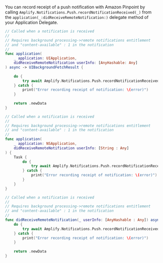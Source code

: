 You can record receipt of a push notification with Amazon Pinpoint by calling `Amplify.Notifications.Push.recordNotificationReceived(_)` from the `application(_:didReceiveRemoteNotification:)` delegate method of your Application Delegate.

<BlockSwitcher>
<Block name="iOS/tvOS">

```swift
// Called when a notification is received
//
// Requires background processing->remote notifications entitlement
// and "content-available" : 1 in the notification
//
func application(
    _ application: UIApplication,
    didReceiveRemoteNotification userInfo: [AnyHashable: Any]
) async -> UIBackgroundFetchResult {
    
    do {
        try await Amplify.Notifications.Push.recordNotificationReceived(userInfo)
    } catch {
        print("Error recording receipt of notification: \(error)")
    }
    
    return .newData
}
```

</Block>
<Block name="macOS">

```swift
// Called when a notification is received
//
// Requires background processing->remote notifications entitlement
// and "content-available" : 1 in the notification
//
func application(
    _ application: NSApplication,
    didReceiveRemoteNotification userInfo: [String : Any]
) {   
    Task {
        do {
            try await Amplify.Notifications.Push.recordNotificationReceived(userInfo)
        } catch {
            print("Error recording receipt of notification: \(error)")
        }
    }
}
```

</Block>
<Block name="watchOS">

```swift
// Called when a notification is received
//
// Requires background processing->remote notifications entitlement
// and "content-available" : 1 in the notification
//
func didReceiveRemoteNotification(_ userInfo: [AnyHashable : Any]) async -> WKBackgroundFetchResult {    
    do {
        try await Amplify.Notifications.Push.recordNotificationReceived(userInfo)
    } catch {
        print("Error recording receipt of notification: \(error)")
    }
    
    return .newData
}
```

</Block>
</BlockSwitcher>
